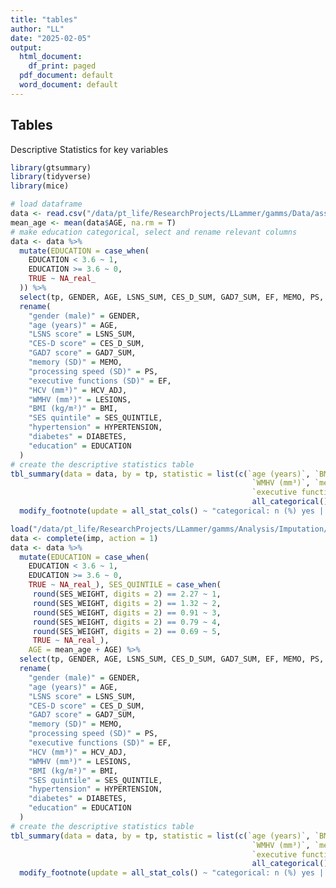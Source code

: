 ```yaml
---
title: "tables"
author: "LL"
date: "2025-02-05"
output:
  html_document:
    df_print: paged
  pdf_document: default
  word_document: default
---
```

## Tables

Descriptive Statistics for key variables

```r
library(gtsummary)
library(tidyverse)
library(mice)

# load dataframe
data <- read.csv("/data/pt_life/ResearchProjects/LLammer/gamms/Data/assembled_unscaled_data.csv")
mean_age <- mean(data$AGE, na.rm = T)
# make education categorical, select and rename relevant columns
data <- data %>%
  mutate(EDUCATION = case_when(
    EDUCATION < 3.6 ~ 1, 
    EDUCATION >= 3.6 ~ 0,
    TRUE ~ NA_real_
  )) %>%
  select(tp, GENDER, AGE, LSNS_SUM, CES_D_SUM, GAD7_SUM, EF, MEMO, PS, HCV_ADJ, LESIONS, BMI, HYPERTENSION, DIABETES, EDUCATION, SES_QUINTILE) %>%
  rename(
    "gender (male)" = GENDER,
    "age (years)" = AGE,
    "LSNS score" = LSNS_SUM,
    "CES-D score" = CES_D_SUM,
    "GAD7 score" = GAD7_SUM,
    "memory (SD)" = MEMO,
    "processing speed (SD)" = PS,
    "executive functions (SD)" = EF,
    "HCV (mm³)" = HCV_ADJ,
    "WMHV (mm³)" = LESIONS, 
    "BMI (kg/m²)" = BMI,
    "SES quintile" = SES_QUINTILE,
    "hypertension" = HYPERTENSION,
    "diabetes" = DIABETES,
    "education" = EDUCATION
  )
# create the descriptive statistics table
tbl_summary(data = data, by = tp, statistic = list(c(`age (years)`, `BMI (kg/m²)`, `CES-D score`, `GAD7 score`, `LSNS score`, `HCV (mm³)`,
                                                      `WMHV (mm³)`, `memory (SD)`, `processing speed (SD)`, 
                                                      `executive functions (SD)`) ~ "{mean} ({sd}) | {min} | {max} | {N_miss}", 
                                                      all_categorical() ~ "{n} ({p}%) | {N_miss}"), missing = "no") %>%
  modify_footnote(update = all_stat_cols() ~ "categorical: n (%) yes | n missing; continuous: Mean (SD) | minimum | maximum | n missing\n\nLSNS = Lubben Social Network Scale; CES-D = Center for Epidemiological Studies Depression Scale; GAD7 = Generalized Anxiety Disorder 7; HCV = right-left average hippocampal volume adjusted for intracranial volume; WMHV = white matter hyperintensity volume; BMI = body-mass-index;  SD, standard deviation; education: yes = no tertiary education")  

load("/data/pt_life/ResearchProjects/LLammer/gamms/Analysis/Imputation/Imputations.RData")
data <- complete(imp, action = 1)
data <- data %>%
  mutate(EDUCATION = case_when(
    EDUCATION < 3.6 ~ 1, 
    EDUCATION >= 3.6 ~ 0,
    TRUE ~ NA_real_), SES_QUINTILE = case_when(
     round(SES_WEIGHT, digits = 2) == 2.27 ~ 1,
     round(SES_WEIGHT, digits = 2) == 1.32 ~ 2,
     round(SES_WEIGHT, digits = 2) == 0.91 ~ 3,
     round(SES_WEIGHT, digits = 2) == 0.79 ~ 4,
     round(SES_WEIGHT, digits = 2) == 0.69 ~ 5,
     TRUE ~ NA_real_), 
    AGE = mean_age + AGE) %>%
  select(tp, GENDER, AGE, LSNS_SUM, CES_D_SUM, GAD7_SUM, EF, MEMO, PS, HCV_ADJ, LESIONS, BMI, HYPERTENSION, DIABETES, EDUCATION, SES_QUINTILE) %>%
  rename(
    "gender (male)" = GENDER,
    "age (years)" = AGE,
    "LSNS score" = LSNS_SUM,
    "CES-D score" = CES_D_SUM,
    "GAD7 score" = GAD7_SUM,
    "memory (SD)" = MEMO,
    "processing speed (SD)" = PS,
    "executive functions (SD)" = EF,
    "HCV (mm³)" = HCV_ADJ,
    "WMHV (mm³)" = LESIONS, 
    "BMI (kg/m²)" = BMI,
    "SES quintile" = SES_QUINTILE,
    "hypertension" = HYPERTENSION,
    "diabetes" = DIABETES,
    "education" = EDUCATION
  )
# create the descriptive statistics table
tbl_summary(data = data, by = tp, statistic = list(c(`age (years)`, `BMI (kg/m²)`, `CES-D score`, `GAD7 score`, `LSNS score`, `HCV (mm³)`,
                                                      `WMHV (mm³)`, `memory (SD)`, `processing speed (SD)`, 
                                                      `executive functions (SD)`) ~ "{mean} ({sd}) | {min} | {max} | {N_miss}", 
                                                      all_categorical() ~ "{n} ({p}%) | {N_miss}"), missing = "no", value = list(c(hypertension, diabetes) ~ "1")) %>%
  modify_footnote(update = all_stat_cols() ~ "categorical: n (%) yes | n missing; continuous: Mean (SD) | minimum | maximum | n missing\n\nLSNS = Lubben Social Network Scale; CES-D = Center for Epidemiological Studies Depression Scale; GAD7 = Generalized Anxiety Disorder 7; HCV = right-left average hippocampal volume adjusted for intracranial volume; WMHV = white matter hyperintensity volume; BMI = body-mass-index;  SD, standard deviation; education: yes = no tertiary education")  
```
